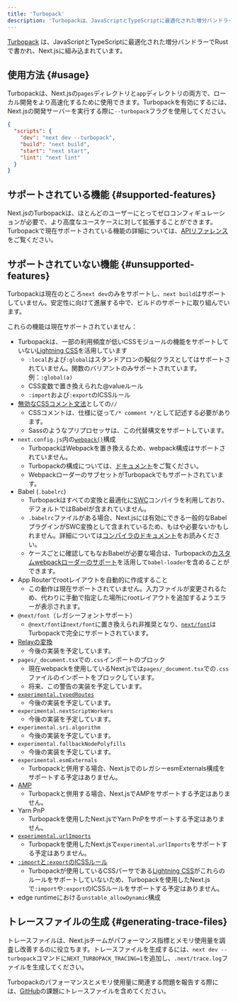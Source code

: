 ```yaml
---
title: 'Turbopack'
description: 'Turbopackは、JavaScriptとTypeScriptに最適化された増分バンドラーでRustで書かれ、Next.jsに組み込まれています。'
---
```


[Turbopack](https://turbo.build/pack) は、JavaScriptとTypeScriptに最適化された増分バンドラーでRustで書かれ、Next.jsに組み込まれています。

## 使用方法 {#usage}

Turbopackは、Next.jsの`pages`ディレクトリと`app`ディレクトリの両方で、ローカル開発をより高速化するために使用できます。Turbopackを有効にするには、Next.jsの開発サーバーを実行する際に`--turbopack`フラグを使用してください。

```json title="package.json" highlight={3}
{
  "scripts": {
    "dev": "next dev --turbopack",
    "build": "next build",
    "start": "next start",
    "lint": "next lint"
  }
}
```

## サポートされている機能 {#supported-features}

Next.jsのTurbopackは、ほとんどのユーザーにとってゼロコンフィギュレーションが必要で、より高度なユースケースに対して拡張することができます。Turbopackで現在サポートされている機能の詳細については、[APIリファレンス](/docs/app/api-reference/config/next-config-js/turbo)をご覧ください。

## サポートされていない機能 {#unsupported-features}

Turbopackは現在のところ`next dev`のみをサポートし、`next build`はサポートしていません。安定性に向けて進展する中で、ビルドのサポートに取り組んでいます。

これらの機能は現在サポートされていません：

- Turbopackは、一部の利用頻度が低いCSSモジュールの機能をサポートしていない[Lightning CSS](https://lightningcss.dev/)を活用しています
  - `:local`および`:global`はスタンドアロンの擬似クラスとしてはサポートされていません。関数のバリアントのみサポートされています。例：`:global(a)`
  - CSS変数で置き換えられた@valueルール
  - `:import`および`:export`のICSSルール
- [無効なCSSコメント文法](https://stackoverflow.com/questions/51843506/are-double-slash-comments-valid-in-css)としての`//`
  - CSSコメントは、仕様に従って`/* comment */`として記述する必要があります。
  - Sassのようなプリプロセッサは、この代替構文をサポートしています。
- `next.config.js`内の[`webpack()`](/docs/app/api-reference/config/next-config-js/webpack)構成
  - TurbopackはWebpackを置き換えるため、webpack構成はサポートされていません。
  - Turbopackの構成については、[ドキュメント](/docs/app/api-reference/config/next-config-js/turbo)をご覧ください。
  - WebpackローダーのサブセットがTurbopackでもサポートされています。
- Babel (`.babelrc`)
  - Turbopackはすべての変換と最適化に[SWC](/docs/architecture/nextjs-compiler#why-swc)コンパイラを利用しており、デフォルトではBabelが含まれていません。
  - `.babelrc`ファイルがある場合、Next.jsには有効にできる一般的なBabelプラグインがSWC変換として含まれているため、もはや必要ないかもしれません。詳細については[コンパイラのドキュメント](/docs/architecture/nextjs-compiler#supported-features)をお読みください。
  - ケースごとに確認してもなおBabelが必要な場合は、Turbopackの[カスタムwebpackローダーのサポート](/docs/app/api-reference/config/next-config-js/turbo#configuring-webpack-loaders)を活用して`babel-loader`を含めることができます。
- App Routerでrootレイアウトを自動的に作成すること
  - この動作は現在サポートされていません。入力ファイルが変更されるため、代わりに手動で指定した場所にrootレイアウトを追加するようエラーが表示されます。
- `@next/font`（レガシーフォントサポート）
  - `@next/font`は`next/font`に置き換えられ非推奨となり、[`next/font`](/docs/app/building-your-application/optimizing/fonts)はTurbopackで完全にサポートされています。
- [Relayの変換](/docs/architecture/nextjs-compiler#relay)
  - 今後の実装を予定しています。
- `pages/_document.tsx`での`.css`インポートのブロック
  - 現在webpackを使用しているNext.jsでは`pages/_document.tsx`での`.css`ファイルのインポートをブロックしています。
  - 将来、この警告の実装を予定しています。
- [`experimental.typedRoutes`](https://nextjs.org/docs/app/api-reference/config/next-config-js/typedRoutes)
  - 今後の実装を予定しています。
- `experimental.nextScriptWorkers`
  - 今後の実装を予定しています。
- `experimental.sri.algorithm`
  - 今後の実装を予定しています。
- `experimental.fallbackNodePolyfills`
  - 今後の実装を予定しています。
- `experimental.esmExternals`
  - Turbopackと併用する場合、Next.jsでのレガシーesmExternals構成をサポートする予定はありません。
- [AMP](https://nextjs.org/docs/canary/pages/building-your-application/configuring/amp)
  - Turbopackと併用する場合、Next.jsでAMPをサポートする予定はありません。
- Yarn PnP
  - Turbopackを使用したNext.jsでYarn PnPをサポートする予定はありません。
- [`experimental.urlImports`](/docs/app/api-reference/config/next-config-js/urlImports)
  - Turbopackを使用したNext.jsで`experimental.urlImports`をサポートする予定はありません。
- [`:import`と`:export`のICSSルール](https://github.com/css-modules/icss)
  - Turbopackが使用しているCSSパーサである[Lightning CSS](https://lightningcss.dev/css-modules.html)がこれらのルールをサポートしていないため、Turbopackを使用したNext.jsで`:import`や`:export`のICSSルールをサポートする予定はありません。
- edge runtimeにおける`unstable_allowDynamic`構成

## トレースファイルの生成 {#generating-trace-files}

トレースファイルは、Next.jsチームがパフォーマンス指標とメモリ使用量を調査し改善するのに役立ちます。トレースファイルを生成するには、`next dev --turbopack`コマンドに`NEXT_TURBOPACK_TRACING=1`を追加し、`.next/trace.log`ファイルを生成してください。

Turbopackのパフォーマンスとメモリ使用量に関連する問題を報告する際には、[GitHub](https://github.com/vercel/next.js)の課題にトレースファイルを含めてください。
